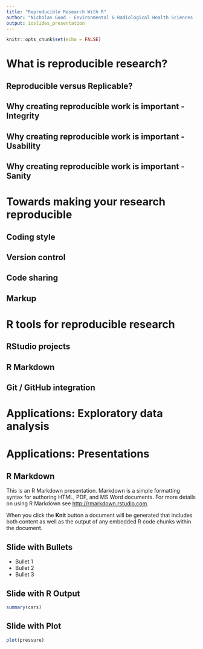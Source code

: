 ```yaml
---
title: "Reproducible Research With R"
author: "Nicholas Good - Environmental & Radiological Health Sciences - CSU"
output: ioslides_presentation
---
```


```r
knitr::opts_chunk$set(echo = FALSE)
```

# What is reproducible research?

## Reproducible versus Replicable?

## Why creating reproducible work is important - Integrity

## Why creating reproducible work is important - Usability

## Why creating reproducible work is important - Sanity

# Towards making your research reproducible

## Coding style

## Version control

## Code sharing

## Markup

# R tools for reproducible research

## RStudio projects

## R Markdown

## Git / GitHub integration

# Applications: Exploratory data analysis

# Applications: Presentations

## R Markdown

This is an R Markdown presentation. Markdown is a simple formatting syntax for authoring HTML, PDF, and MS Word documents. For more details on using R Markdown see <http://rmarkdown.rstudio.com>.

When you click the **Knit** button a document will be generated that includes both content as well as the output of any embedded R code chunks within the document.

## Slide with Bullets

- Bullet 1
- Bullet 2
- Bullet 3

## Slide with R Output

```r
summary(cars)
```

## Slide with Plot

```r
plot(pressure)
```

